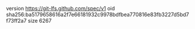 version https://git-lfs.github.com/spec/v1
oid sha256:ba5179658616a2f7e66181932c9978bdfbea770816e83fb3227d5bd7f73ff2a7
size 6267

